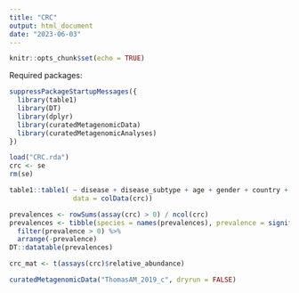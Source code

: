 ```yaml
---
title: "CRC"
output: html_document
date: "2023-06-03"
---
```


```r
knitr::opts_chunk$set(echo = TRUE)
```

Required packages:
```r
suppressPackageStartupMessages({
  library(table1)
  library(DT)
  library(dplyr)
  library(curatedMetagenomicData)
  library(curatedMetagenomicAnalyses)
})
```


```r
load("CRC.rda")
crc <- se
rm(se)
```


```r
table1::table1( ~ disease + disease_subtype + age + gender + country + study_name,
                data = colData(crc))
```

```r
prevalences <- rowSums(assay(crc) > 0) / ncol(crc) 
prevalences <- tibble(species = names(prevalences), prevalence = signif(prevalences, 2)) %>%
  filter(prevalence > 0) %>%
  arrange(-prevalence)
DT::datatable(prevalences)
```

```r
crc_mat <- t(assays(crc)$relative_abundance)
```

```r
curatedMetagenomicData("ThomasAM_2019_c", dryrun = FALSE)
```



